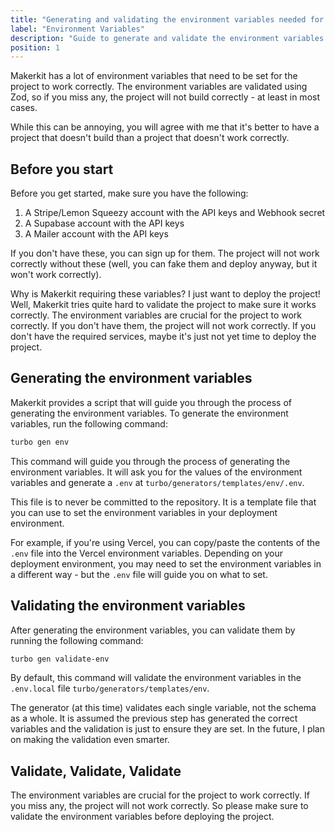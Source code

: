 ```yaml
---
title: "Generating and validating the environment variables needed for deployment"
label: "Environment Variables"
description: "Guide to generate and validate the environment variables needed for deployment"
position: 1
---
```


Makerkit has a lot of environment variables that need to be set for the project to work correctly. The environment variables are validated using Zod, so if you miss any, the project will not build correctly - at least in most cases.

While this can be annoying, you will agree with me that it's better to have a project that doesn't build than a project that doesn't work correctly.

## Before you start

Before you get started, make sure you have the following:

1. A Stripe/Lemon Squeezy account with the API keys and Webhook secret
2. A Supabase account with the API keys
3. A Mailer account with the API keys

If you don't have these, you can sign up for them. The project will not work correctly without these (well, you can fake them and deploy anyway, but it won't work correctly).

Why is Makerkit requiring these variables? I just want to deploy the project! Well, Makerkit tries quite hard to validate the project to make sure it works correctly. The environment variables are crucial for the project to work correctly. If you don't have them, the project will not work correctly. If you don't have the required services, maybe it's just not yet time to deploy the project.

## Generating the environment variables

Makerkit provides a script that will guide you through the process of generating the environment variables. To generate the environment variables, run the following command:

```bash
turbo gen env
```

This command will guide you through the process of generating the environment variables. It will ask you for the values of the environment variables and generate a `.env` at `turbo/generators/templates/env/.env`.

This file is to never be committed to the repository. It is a template file that you can use to set the environment variables in your deployment environment.

For example, if you're using Vercel, you can copy/paste the contents of the `.env` file into the Vercel environment variables. Depending on your deployment environment, you may need to set the environment variables in a different way - but the `.env` file will guide you on what to set.

## Validating the environment variables

After generating the environment variables, you can validate them by running the following command:

```bash
turbo gen validate-env
```

By default, this command will validate the environment variables in the `.env.local` file `turbo/generators/templates/env`.

The generator (at this time) validates each single variable, not the schema as a whole. It is assumed the previous step has generated the correct variables and the validation is just to ensure they are set. In the future, I plan on making the validation even smarter.

## Validate, Validate, Validate

The environment variables are crucial for the project to work correctly. If you miss any, the project will not work correctly. So please make sure to validate the environment variables before deploying the project.
